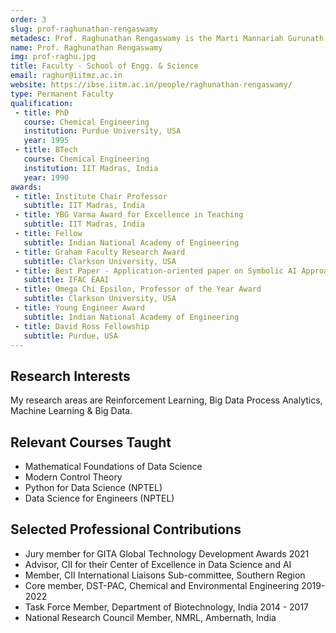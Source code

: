 ```yaml
---
order: 3
slug: prof-raghunathan-rengaswamy
metadesc: Prof. Raghunathan Rengaswamy is the Marti Mannariah Gurunath Chair of the Department of Chemical Engineering at IIT Madras Zanzibar. Learn More.
name: Prof. Raghunathan Rengaswamy
img: prof-raghu.jpg
title: Faculty - School of Engg. & Science
email: raghur@iitmz.ac.in
website: https://ibse.iitm.ac.in/people/raghunathan-rengaswamy/
type: Permanent Faculty
qualification:
 - title: PhD
   course: Chemical Engineering
   institution: Purdue University, USA
   year: 1995
 - title: BTech
   course: Chemical Engineering
   institution: IIT Madras, India
   year: 1990
awards:
 - title: Institute Chair Professor
   subtitle: IIT Madras, India
 - title: YBG Varma Award for Excellence in Teaching
   subtitle: IIT Madras, India
 - title: Fellow
   subtitle: Indian National Academy of Engineering
 - title: Graham Faculty Research Award
   subtitle: Clarkson University, USA
 - title: Best Paper - Application-oriented paper on Symbolic AI Approaches
   subtitle: IFAC EAAI
 - title: Omega Chi Epsilon, Professor of the Year Award
   subtitle: Clarkson University, USA
 - title: Young Engineer Award
   subtitle: Indian National Academy of Engineering
 - title: David Ross Fellowship
   subtitle: Purdue, USA
---
```


<section>
    <h2>Research Interests</h2>
    <p>
        My research areas are Reinforcement Learning, Big Data Process Analytics, Machine Learning & Big Data.
    </p>
</section>

<section>
    <h2>Relevant Courses Taught</h2>
    <ul>
        <li>Mathematical Foundations of Data Science</li>
        <li>Modern Control Theory</li>
        <li>Python for Data Science (NPTEL)</li>
        <li>Data Science for Engineers (NPTEL)</li>
    </ul>
</section>

<Papers>
    <Paper
        title="Perovskite‐based electrocatalyst discovery and design using word embeddings from retrained SciBERT language model"
        authors={["Arun Muthukkumaran", "Shrayas Raghunathan", "Arjun Ravichandran", "Raghunathan Rengaswamy"]}
        publisher="AIChE Journal"
        year="2023"
    />
    <Paper
        title="Data science and IoT based mobile monitoring framework for hyper-local PM2. 5 assessment in urban setting"
        authors={["S Swaminathan", "AVS Guntuku", "S Sumeer", "A Gupta", "R Rengaswamy"]}
        publisher="Building and Environment 225"
        year="2022"
    />
    <Paper
        title="Integration of Machine Learning and First Principles Models"
        authors={["L.Rajulapati", "S.Chinta", "B.Shyamala", "R.Rengaswamy"]}
        publisher="AIChE J"
        year="2022"
    />
    <Paper
        title="Reinforcement-Learning designs droplet microfluidic networks"
        authors={["M Shahab", "R Rengaswamy"]}
        publisher="Computers and Chemical Engineering"
        year="2022"
    />
    <Paper
        title="CDiNN -Convex Difference Neural Networks"
        authors={["Parameswaran Sankaranarayanan", "Raghunathan Rengaswamy"]}
        publisher="Neurocomputing"
        year="2022"
    />
</Papers>

<Books>
    <Book
        title="Data Science for Engineers"
        cover="/data-science-for-engineers.jpg"
        publisher="CRC Press"
        year="2022"
    />
    <Book
        title="Process Control Fundamentals"
        cover="/process-control-fundamentals.jpg"
        publisher="CRC Press"
        year="2020"
    />
</Books>

<section>
    <h2>Selected Professional Contributions</h2>
    <ul>
        <li>Jury member for GITA Global Technology Development Awards 2021</li>
        <li>Advisor, CII for their Center of Excellence in Data Science and AI</li>
        <li>Member, CII International Liaisons Sub-committee, Southern Region</li>
        <li>Core member, DST-PAC, Chemical and Environmental Engineering 2019-2022</li>
        <li>Task Force Member, Department of Biotechnology, India 2014 - 2017</li>
        <li>National Research Council Member, NMRL, Ambernath, India</li>
    </ul>
</section>
